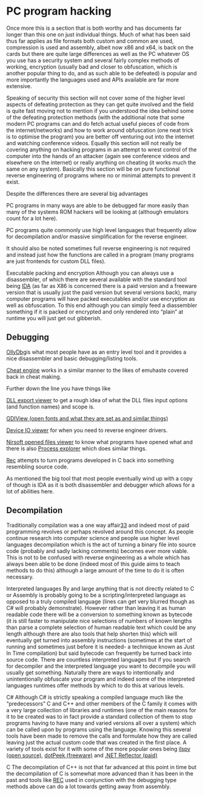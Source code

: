 # PC program hacking

Once more this is a section that is both worthy and has documents far longer than this one on just individual things. Much of what has been said thus far applies as file formats both custom and common are used, compression is used and assembly, albeit now x86 and x64, is back on the cards but there are quite large differences as well as the PC whatever OS you use has a security system and several fairly complex methods of working, encryption (usually bad and closer to obfuscation, which is another popular thing to do, and as such able to be defeated) is popular and more importantly the languages used and APIs available are far more extensive.

Speaking of security this section will not cover some of the higher level aspects of defeating protection as they can get quite involved and the field is quite fast moving not to mention if you understood the idea behind some of the defeating protection methods (with the additional note that some modern PC programs can and do fetch actual useful pieces of code from the internet/networks) and how to work around obfuscation (one neat trick is to optimise the program) you are better off venturing out into the internet and watching conference videos. Equally this section will not really be covering anything on hacking programs in an attempt to wrest control of the computer into the hands of an attacker (again see conference videos and elsewhere on the internet) or really anything on cheating (it works much the same on any system). Basically this section will be on pure functional reverse engineering of programs where no or minimal attempts to prevent it exist.

Despite the differences there are several big advantages

PC programs in many ways are able to be debugged far more easily than many of the systems ROM hackers will be looking at (although emulators count for a lot here).

PC programs quite commonly use high level languages that frequently allow for decompilation and/or massive simplification for the reverse engineer.

It should also be noted sometimes full reverse engineering is not required and instead just how the functions are called in a program (many programs are just frontends for custom DLL files).

Executable packing and encryption Although you can always use a disassembler, of which there are several available with the standard tool being [IDA](http://www.hex-rays.com/products/ida/index.shtml) (as far as X86 is concerned there is a paid version and a freeware version that is usually just the paid version but several versions back), many computer programs will have packed executables and/or use encryption as well as obfuscation. To this end although you can simply feed a diassembler something if it is packed or encrypted and only rendered into “plain” at runtime you will just get out gibberish.

## Debugging

[OllyDbg](http://www.ollydbg.de/)is what most people have as an entry level tool and it provides a nice disassembler and basic debugging/listing tools.

[Cheat engine](http://cheatengine.org/) works in a similar manner to the likes of emuhaste covered back in cheat making.

Further down the line you have things like

[DLL export viewer](http://www.nirsoft.net/utils/dll_export_viewer.html) to get a rough idea of what the DLL files input options (and function names) and scope is.

[GDIView (open fonts and what they are set as and similar things)](http://www.nirsoft.net/utils/gdi_handles.html)

[Device IO viewer](http://www.nirsoft.net/utils/device_io_view.html) for when you need to reverse engineer drivers.

[Nirsoft opened files viewer](http://www.nirsoft.net/utils/opened_files_view.html) to know what programs have opened what and there is also [Process explorer](http://technet.microsoft.com/en-us/sysinternals/bb896653) which does similar things.

[Rec](http://www.backerstreet.com/rec/rec.htm) attempts to turn programs developed in C back into something resembling source code.

As mentioned the big tool that most people eventually wind up with a copy of though is IDA as it is both disassembler and debugger which allows for a lot of abilities here.

## Decompilation

Traditionally compilation was a one way affair[33](romhacking202034.html#fn33x0) and indeed most of paid programming revolves or perhaps revolved around this concept. As people continue research into computer science and people use higher level languages decompilation which is the act of turning a binary file into source code (probably and sadly lacking comments) becomes ever more viable. This is not to be confused with reverse engineering as a whole which has always been able to be done (indeed most of this guide aims to teach methods to do this) although a large amount of the time to do it is often necessary.

Interpreted languages By and large anything that is not directly related to C or Assembly is probably going to be a scripting/interpreted language as opposed to a truly compiled language (lines can get very blurred though as C# will probably demonstrate). However rather than leaving it as human readable code there will be a conversion to something known as bytecode (it is still faster to manipulate nice selections of numbers of known lengths than parse a complete selection of human readable text which could be any length although there are also tools that help shorten this) which will eventually get turned into assembly instructions (sometimes at the start of running and sometimes just before it is needed- a technique known as Just In Time compilation) but said bytecode can frequently be turned back into source code. There are countless interpreted languages but if you search for decompiler and the interpreted language you want to decompile you will usually get something. Naturally there are ways to intentionally and unintentionally obfuscate your program and indeed some of the interpreted languages runtimes offer methods by which to do this at various levels.

C# Although C# is strictly speaking a compiled language much like the “predecessors” C and C++ and other members of the C family it comes with a very large collection of libraries and runtimes (one of the main reasons for it to be created was to in fact provide a standard collection of them to stop programs having to have many and varied versions all over a system) which can be called upon by programs using the language. Knowing this several tools have been made to remove the calls and formulate how they are called leaving just the actual custom code that was created in the first place. A variety of tools exist for it with some of the more popular ones being [ilspy (open source)](http://wiki.sharpdevelop.net/ilspy.ashx), [dotPeek (freeware)](http://www.jetbrains.com/decompiler/) and [.NET Reflector (paid)](http://www.reflector.net/)

C The decompilation of C++ is not that far advanced at this point in time but the decompilation of C is somewhat more advanced than it has been in the past and tools like [REC](http://www.backerstreet.com/rec/rec.htm) used in conjunction with the debugging type methods above can do a lot towards getting away from assembly.